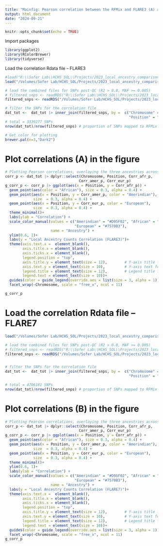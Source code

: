```yaml
---
title: "Mainfig: Pearson correlation between the RFMix and FLARE3 (A) and between RFMix and FLARE7 (B) for each matched SNP and ancestry block across chromosomes 1 to 22"
output: html_document
date: "2024-09-21"
---
```


```r
knitr::opts_chunk$set(echo = TRUE)
```

Import packages
```r
library(ggplot2)
library(RColorBrewer)
library(tidyverse)
```

Load the correlation Rdata file -- FLARE3
```r
#load("R:\\Sofer Lab\\HCHS_SOL\\Projects/2023_local_ancestry_comparison_sol/Data/FLARE3_RFMix_corr_by_chr/correlation_old_flare3_all_SNPs.Rdata") # a dataframe named dat_tot
load("/Volumes/Sofer Lab/HCHS_SOL/Projects/2023_local_ancestry_comparison_sol/Data/FLARE3_RFMix_corr_by_chr/correlation_old_flare3_all_SNPs.Rdata")

# load the combined files for SNPs post-QC (R2 > 0.8, MAF >= 0.005)
# filtered_snps <- readRDS("R:\\Sofer Lab\\HCHS_SOL\\Projects/2023_local_ancestry_comparison_sol/Data/FLARE3/FLARE3_SNPs_filtered_combined.rds")
filtered_snps <- readRDS("/Volumes/Sofer Lab/HCHS_SOL/Projects/2023_local_ancestry_comparison_sol/Data/FLARE3/FLARE3_SNPs_filtered_combined.rds")

# filter the SNPs for the correlation file
dat_tot <-  dat_tot |> inner_join(filtered_snps, by =  c("Chromosome" = "chr",
                                                         "Position" = "snppos"))
# total = 3339277 SNPs
nrow(dat_tot)/nrow(filtered_snps) # proportion of SNPs mapped to RFMix interval
```

```r
# Get color for plotting 
brewer.pal(n=3,"Dark2")
```

# Plot correlations (A) in the figure
```r
# Plotting Pearson correlations, overlaying the three ancestries across all chromosomes
corr_p <- dat_tot |> dplyr::select(Chromosome, Position, Corr_afr_p,
                                  Corr_amer_p, Corr_eur_p)
g_corr_p <- corr_p |> ggplot(aes(x = Position, y = Corr_afr_p)) +
  geom_point(aes(color = "African"), size = 0.3, alpha = 0.4) +
  geom_point(aes(x = Position, y = Corr_amer_p, color = "Amerindian"), 
             size  = 0.3, alpha = 0.4) +
  geom_point(aes(x = Position, y = Corr_eur_p, color = "European"), 
             size  = 0.3, alpha = 0.4) +
  theme_minimal()+
  labs(ylab = "Correlation") +
  scale_color_manual(values = c("Amerindian" = "#D95F02", "African" = "#1B9E77",
                                "European" = "#7570B3"),
                     name = "Ancestry") +
  ylim(0.6, 1)+
  labs(y = "Local Ancestry Counts Correlation (FLARE3)")+
  theme(axis.text.x =  element_blank(),
        axis.title.x = element_blank(),
        axis.ticks.x = element_blank(),
        legend.position = "top",
        axis.title.y = element_text(size = 12),        # Y-axis title font size
        axis.text.y = element_text(size = 10),         # Y-axis text font size
        legend.title = element_text(size = 12),        # Legend title font size
        legend.text = element_text(size = 10))+
  guides(color = guide_legend(override.aes = list(size = 3, alpha = 1))) +
  facet_wrap(~Chromosome, scale = "free_x", ncol = 11)

g_corr_p
```

# Load the correlation Rdata file -- FLARE7

```r
load("/Volumes/Sofer Lab/HCHS_SOL/Projects/2023_local_ancestry_comparison_sol/Data/FLARE7_RFMix_corr_by_chr/correlation_old_flare7_all_SNPs.Rdata") # a dataframe named dat_tot

# load the combined files for SNPs post-QC (R2 > 0.8, MAF >= 0.005)
# filtered_snps <- readRDS("R:\\Sofer Lab\\HCHS_SOL\\Projects/2023_local_ancestry_comparison_sol/Data/FLARE3/FLARE3_SNPs_filtered_combined.rds")
filtered_snps <- readRDS("/Volumes/Sofer Lab/HCHS_SOL/Projects/2023_local_ancestry_comparison_sol/Data/FLARE7/FLARE7_SNPs_filtered_combined.rds")


# filter the SNPs for the correlation file
dat_tot <-  dat_tot |> inner_join(filtered_snps, by =  c("Chromosome" = "chr",
                                                         "Position" = "snppos"))

# total = 4706181 SNPs
nrow(dat_tot)/nrow(filtered_snps) # proportion of SNPs mapped to RFMix interval
```

# Plot correlations (B) in the figure
```r
# Plotting Pearson correlations, overlaying the three ancestries across all chromosomes
corr_p <- dat_tot |> dplyr::select(Chromosome, Position, Corr_afr_p,
                                  Corr_amer_p, Corr_eur_p)
g_corr_p <- corr_p |> ggplot(aes(x = Position, y = Corr_afr_p)) +
  geom_point(aes(color = "African"), size = 0.3, alpha = 0.4) +
  geom_point(aes(x = Position, y = Corr_amer_p, color = "Amerindian"), 
             size  = 0.3, alpha = 0.4) +
  geom_point(aes(x = Position, y = Corr_eur_p, color = "European"), 
             size  = 0.3, alpha = 0.4) +
  theme_minimal()+
  ylim(0.6, 1)+
  labs(ylab = "Correlation") +
  scale_color_manual(values = c("Amerindian" = "#D95F02", "African" = "#1B9E77",
                                "European" = "#7570B3"),
                     name = "Ancestry") +
  labs(y = "Local Ancestry Counts Correlation (FLARE7)")+
  theme(axis.text.x =  element_blank(),
        axis.title.x = element_blank(),
        axis.ticks.x = element_blank(),
        legend.position = "top",
        axis.title.y = element_text(size = 12),        # Y-axis title font size
        axis.text.y = element_text(size = 10),         # Y-axis text font size
        legend.title = element_text(size = 12),        # Legend title font size
        legend.text = element_text(size = 10))+
  guides(color = guide_legend(override.aes = list(size = 3, alpha = 1))) +
  facet_wrap(~Chromosome, scale = "free_x", ncol = 11)
g_corr_p
```